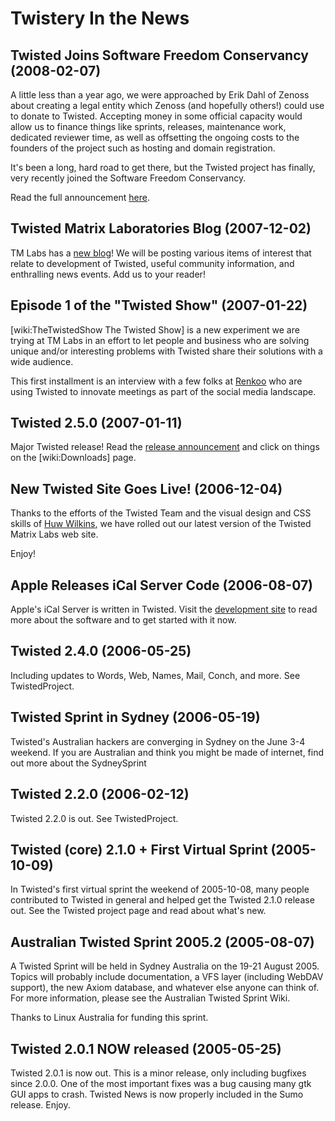 = Twistery In the News =

== Twisted Joins Software Freedom Conservancy (2008-02-07) ==

A little less than a year ago, we were approached by Erik Dahl of Zenoss
about creating a legal entity which Zenoss (and hopefully others!) could
use to donate to Twisted.  Accepting money in some official capacity
would allow us to finance things like sprints, releases, maintenance
work, dedicated reviewer time, as well as offsetting the ongoing costs
to the founders of the project such as hosting and domain registration.

It's been a long, hard road to get there, but the Twisted project has
finally, very recently joined the Software Freedom Conservancy. 

Read the full announcement [http://twistedmatrix.com/pipermail/twisted-python/2008-February/016740.html here]. 

== Twisted Matrix Laboratories Blog (2007-12-02) ==

TM Labs has a [http://labs.twistedmatrix.com new blog]! We will be posting various items of interest that relate to development of Twisted, useful community information, and enthralling news events. Add us to your reader!

== Episode 1 of the "Twisted Show" (2007-01-22) ==

[wiki:TheTwistedShow The Twisted Show] is a new experiment we are trying at TM Labs in an effort to let people and business who are solving unique and/or interesting problems with Twisted share their solutions with a wide audience.

This first installment is an interview with a few folks at [http://renkoo.com/ Renkoo] who are using Twisted to innovate meetings as part of the social media landscape.

== Twisted 2.5.0 (2007-01-11) ==

Major Twisted release! Read the [http://twistedmatrix.com/pipermail/twisted-python/2007-January/014589.html release announcement] and click on things on the [wiki:Downloads] page.

== New Twisted Site Goes Live! (2006-12-04) ==

Thanks to the efforts of the Twisted Team and the visual design and CSS skills of [http://huw.ugbox.net/blog/home.php Huw Wilkins], we have rolled out our latest version of the Twisted Matrix Labs web site.

Enjoy!

== Apple Releases iCal Server Code (2006-08-07) ==

Apple's iCal Server is written in Twisted. Visit the [http://trac.macosforge.org/projects/calendarserver development site] to read more about the software and to get started with it now.

== Twisted 2.4.0 (2006-05-25) ==

Including updates to Words, Web, Names, Mail, Conch, and more.  See TwistedProject.

== Twisted Sprint in Sydney  (2006-05-19) ==

Twisted's Australian hackers are converging in Sydney on the June 3-4 weekend.  If you are Australian and think you might be made of internet, find out more about the SydneySprint

== Twisted 2.2.0 (2006-02-12) ==

Twisted 2.2.0 is out. See TwistedProject.

== Twisted (core) 2.1.0 + First Virtual Sprint (2005-10-09) ==

In Twisted's first virtual sprint the weekend of 2005-10-08, many people contributed to Twisted in general and helped get the Twisted 2.1.0 release out. See the Twisted project page and read about what's new.

== Australian Twisted Sprint 2005.2 (2005-08-07) ==

A Twisted Sprint will be held in Sydney Australia on the 19-21 August 2005. Topics will probably include documentation, a VFS layer (including WebDAV support), the new Axiom database, and whatever else anyone can think of. For more information, please see the Australian Twisted Sprint Wiki.

Thanks to Linux Australia for funding this sprint.

== Twisted 2.0.1 NOW released (2005-05-25) ==

Twisted 2.0.1 is now out. This is a minor release, only including bugfixes since 2.0.0. One of the most important fixes was a bug causing many gtk GUI apps to crash. Twisted News is now properly included in the Sumo release. Enjoy. 
